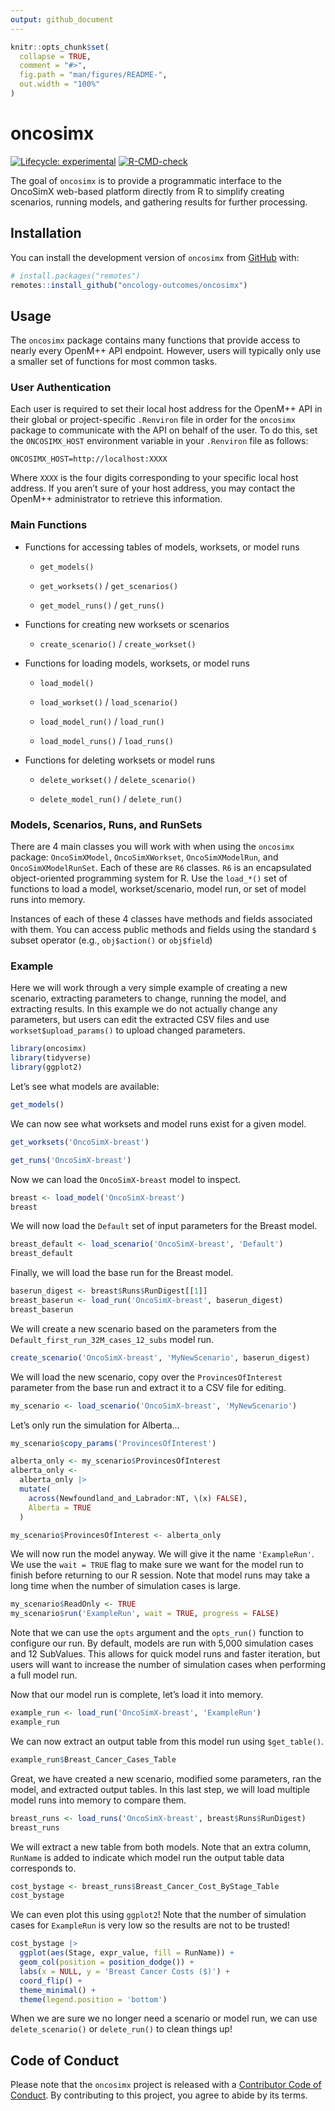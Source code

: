 ```yaml
---
output: github_document
---
```


```r
knitr::opts_chunk$set(
  collapse = TRUE,
  comment = "#>",
  fig.path = "man/figures/README-",
  out.width = "100%"
)
```

# oncosimx

<!-- badges: start -->
[![Lifecycle: experimental](https://img.shields.io/badge/lifecycle-experimental-orange.svg)](https://lifecycle.r-lib.org/articles/stages.html#experimental)
[![R-CMD-check](https://github.com/oncology-outcomes/oncosimx/actions/workflows/R-CMD-check.yaml/badge.svg)](https://github.com/oncology-outcomes/oncosimx/actions/workflows/R-CMD-check.yaml)
<!-- badges: end -->

The goal of `oncosimx` is to provide a programmatic interface to the OncoSimX web-based platform directly from R to simplify creating scenarios, running models, and gathering results for further processing.

## Installation

You can install the development version of `oncosimx` from [GitHub](https://github.com/) with:

``` r
# install.packages("remotes")
remotes::install_github("oncology-outcomes/oncosimx")
```

## Usage

The `oncosimx` package contains many functions that provide access to nearly every OpenM++ API endpoint. However, users will typically only use a smaller set of functions for most common tasks.

### User Authentication

Each user is required to set their local host address for the OpenM++ API in their global or project-specific `.Renviron` file in order for the `oncosimx` package to communicate with the API on behalf of the user. To do this, set the `ONCOSIMX_HOST` environment variable in your `.Renviron` file as follows:

```
ONCOSIMX_HOST=http://localhost:XXXX
```

Where `XXXX` is the four digits corresponding to your specific local host address. If you aren't sure of your host address, you may contact the OpenM++ administrator to retrieve this information.

### Main Functions

- Functions for accessing tables of models, worksets, or model runs
    
    + `get_models()`
    
    + `get_worksets()` / `get_scenarios()`
    
    + `get_model_runs()` / `get_runs()`

- Functions for creating new worksets or scenarios

    + `create_scenario()` / `create_workset()`
    
- Functions for loading models, worksets, or model runs

    + `load_model()`
    
    + `load_workset()` / `load_scenario()`
    
    + `load_model_run()` / `load_run()`
    
    + `load_model_runs()` / `load_runs()`

- Functions for deleting worksets or model runs

    + `delete_workset()` / `delete_scenario()`
    
    + `delete_model_run()` / `delete_run()`

### Models, Scenarios, Runs, and RunSets

There are 4 main classes you will work with when using the `oncosimx` package: `OncoSimXModel`, `OncoSimXWorkset`, `OncoSimXModelRun`, and `OncoSimXModelRunSet`. Each of these are `R6` classes. `R6` is an encapsulated object-oriented programming system for R. Use the `load_*()` set of functions to load a model, workset/scenario, model run, or set of model runs into memory.

Instances of each of these 4 classes have methods and fields associated with them. You can access public methods and fields using the standard `$` subset operator (e.g., `obj$action()` or `obj$field`)

### Example

Here we will work through a very simple example of creating a new scenario, extracting parameters to change, running the model, and extracting results. In this example we do not actually change any parameters, but users can edit the extracted CSV files and use `workset$upload_params()` to upload changed parameters.

```r
library(oncosimx)
library(tidyverse)
library(ggplot2)
```

Let's see what models are available:

```r
get_models()
```

We can now see what worksets and model runs exist for a given model.

```r
get_worksets('OncoSimX-breast')
```

```r
get_runs('OncoSimX-breast')
```

Now we can load the `OncoSimX-breast` model to inspect.

```r
breast <- load_model('OncoSimX-breast')
breast
```

We will now load the `Default` set of input parameters for the Breast model.

```r
breast_default <- load_scenario('OncoSimX-breast', 'Default')
breast_default
```

Finally, we will load the base run for the Breast model.

```r
baserun_digest <- breast$Runs$RunDigest[[1]]
breast_baserun <- load_run('OncoSimX-breast', baserun_digest)
breast_baserun
```

We will create a new scenario based on the parameters from the `Default_first_run_32M_cases_12_subs` model run.

```r
create_scenario('OncoSimX-breast', 'MyNewScenario', baserun_digest)
```

We will load the new scenario, copy over the `ProvincesOfInterest` parameter from the base run and extract it to a CSV file for editing.

```r
my_scenario <- load_scenario('OncoSimX-breast', 'MyNewScenario')
```

Let's only run the simulation for Alberta...

```r
my_scenario$copy_params('ProvincesOfInterest')
```

```r
alberta_only <- my_scenario$ProvincesOfInterest
alberta_only <- 
  alberta_only |> 
  mutate(
    across(Newfoundland_and_Labrador:NT, \(x) FALSE),
    Alberta = TRUE
  )

my_scenario$ProvincesOfInterest <- alberta_only
```

We will now run the model anyway. We will give it the name `'ExampleRun'`. We use the `wait = TRUE` flag to make sure we want for the model run to finish before returning to our R session. Note that model runs may take a long time when the number of simulation cases is large.

```r
my_scenario$ReadOnly <- TRUE
my_scenario$run('ExampleRun', wait = TRUE, progress = FALSE)
```

Note that we can use the `opts` argument and the `opts_run()` function to configure our run. By default, models are run with 5,000 simulation cases and 12 SubValues. This allows for quick model runs and faster iteration, but users will want to increase the number of simulation cases when performing a full model run.

Now that our model run is complete, let's load it into memory.

```r
example_run <- load_run('OncoSimX-breast', 'ExampleRun')
example_run
```

We can now extract an output table from this model run using `$get_table()`.

```r
example_run$Breast_Cancer_Cases_Table
```

Great, we have created a new scenario, modified some parameters, ran the model, and extracted output tables. In this last step, we will load multiple model runs into memory to compare them.

```r
breast_runs <- load_runs('OncoSimX-breast', breast$Runs$RunDigest)
breast_runs
```

We will extract a new table from both models. Note that an extra column, `RunName` is added to indicate which model run the output table data corresponds to.

```r
cost_bystage <- breast_runs$Breast_Cancer_Cost_ByStage_Table
cost_bystage
```

We can even plot this using `ggplot2`! Note that the number of simulation cases for `ExampleRun` is very low so the results are not to be trusted!

```r
cost_bystage |> 
  ggplot(aes(Stage, expr_value, fill = RunName)) +
  geom_col(position = position_dodge()) +
  labs(x = NULL, y = 'Breast Cancer Costs ($)') +
  coord_flip() +
  theme_minimal() +
  theme(legend.position = 'bottom')
```

When we are sure we no longer need a scenario or model run, we can use `delete_scenario()` or `delete_run()` to clean things up!

## Code of Conduct

Please note that the `oncosimx` project is released with a [Contributor Code of Conduct](https://contributor-covenant.org/version/2/1/CODE_OF_CONDUCT.html). By contributing to this project, you agree to abide by its terms.
